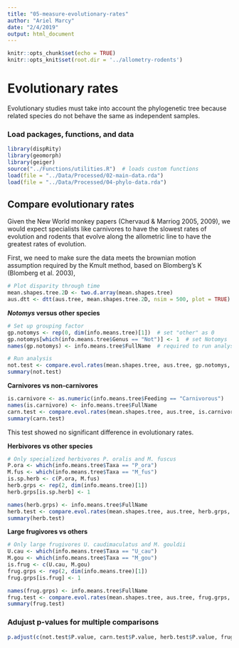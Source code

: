 ```yaml
---
title: "05-measure-evolutionary-rates"
author: "Ariel Marcy"
date: "2/4/2019"
output: html_document
---
```


```r
knitr::opts_chunk$set(echo = TRUE)
knitr::opts_knit$set(root.dir = '../allometry-rodents')
```

# Evolutionary rates
Evolutionary studies must take into account the phylogenetic tree because related species do not behave the same as independent samples. 

### Load packages, functions, and data
```r
library(dispRity)
library(geomorph)
library(geiger)
source("../Functions/utilities.R")  # loads custom functions
load(file = "../Data/Processed/02-main-data.rda")
load(file = "../Data/Processed/04-phylo-data.rda")
```

## Compare evolutionary rates
Given the New World monkey papers (Chervaud & Marriog 2005, 2009), we would expect specialists like carnivores to have the slowest rates of evolution and rodents that evolve along the allometric line to have the greatest rates of evolution. 

First, we need to make sure the data meets the brownian motion assumption required by the Kmult method, based on Blomberg's K (Blomberg et al. 2003), 
```r
# Plot disparity through time
mean.shapes.tree.2D <- two.d.array(mean.shapes.tree)
aus.dtt <- dtt(aus.tree, mean.shapes.tree.2D, nsim = 500, plot = TRUE)
```

**_Notomys_ versus other species**
```r
# Set up grouping factor
gp.notomys <- rep(0, dim(info.means.tree)[1])  # set "other" as 0
gp.notomys[which(info.means.tree$Genus == "Not")] <- 1  # set Notomys
names(gp.notomys) <- info.means.tree$FullName  # required to run analysis

# Run analysis
not.test <- compare.evol.rates(mean.shapes.tree, aus.tree, gp.notomys, iter = 500)
summary(not.test)
```

**Carnivores vs non-carnivores**
```r
is.carnivore <- as.numeric(info.means.tree$Feeding == "Carnivorous")
names(is.carnivore) <- info.means.tree$FullName
carn.test <- compare.evol.rates(mean.shapes.tree, aus.tree, is.carnivore, iter = 500)
summary(carn.test)
```
This test showed no significant difference in evolutionary rates.

**Herbivores vs other species**
```r
# Only specialized herbivores P. oralis and M. fuscus
P.ora <- which(info.means.tree$Taxa == "P_ora")
M.fus <- which(info.means.tree$Taxa == "M_fus")
is.sp.herb <- c(P.ora, M.fus)
herb.grps <- rep(2, dim(info.means.tree)[1])
herb.grps[is.sp.herb] <- 1

names(herb.grps) <- info.means.tree$FullName
herb.test <- compare.evol.rates(mean.shapes.tree, aus.tree, herb.grps, iter = 500)
summary(herb.test)
```

**Large frugivores vs others**
```r
# Only large frugivores U. caudimaculatus and M. gouldii
U.cau <- which(info.means.tree$Taxa == "U_cau")
M.gou <- which(info.means.tree$Taxa == "M_gou")
is.frug <- c(U.cau, M.gou)
frug.grps <- rep(2, dim(info.means.tree)[1])
frug.grps[is.frug] <- 1

names(frug.grps) <- info.means.tree$FullName
frug.test <- compare.evol.rates(mean.shapes.tree, aus.tree, frug.grps, iter = 500)
summary(frug.test)
```

### Adujust p-values for multiple comparisons
```r
p.adjust(c(not.test$P.value, carn.test$P.value, herb.test$P.value, frug.test$P.value), method = "bonferroni")
```